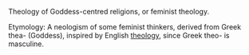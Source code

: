 Theology of Goddess-centred religions, or feminist theology.

Etymology: A neologism of some feminist thinkers, derived from Greek thea- (Goddess), inspired by English [[theology]], since Greek theo- is masculine.